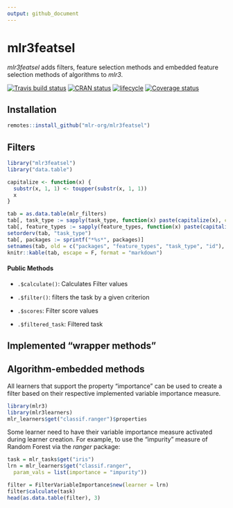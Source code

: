 ```yaml
---
output: github_document
---
```


# mlr3featsel

_mlr3featsel_ adds filters, feature selection methods and embedded feature selection methods of algorithms to _mlr3_.

[![Travis build status](https://travis-ci.org/mlr-org/mlr3featsel.svg?branch=master)](https://travis-ci.org/mlr-org/mlr3featsel)
[![CRAN status](https://www.r-pkg.org/badges/version/mlr3featsel)](https://cran.r-project.org/package=mlr3featsel)
[![lifecycle](https://img.shields.io/badge/lifecycle-experimental-orange.svg)](https://www.tidyverse.org/lifecycle/#experimental)
[![Coverage status](https://codecov.io/gh/mlr-org/mlr3featsel/branch/master/graph/badge.svg)](https://codecov.io/github/mlr-org/mlr3featsel?branch=master)

## Installation

```r
remotes::install_github("mlr-org/mlr3featsel")
```

## Filters

```r
library("mlr3featsel")
library("data.table")

capitalize <- function(x) {
  substr(x, 1, 1) <- toupper(substr(x, 1, 1))
  x
}

tab = as.data.table(mlr_filters)
tab[, task_type := sapply(task_type, function(x) paste(capitalize(x), collapse = " & "))]
tab[, feature_types := sapply(feature_types, function(x) paste(capitalize(x), collapse = ", "))]
setorderv(tab, "task_type")
tab[, packages := sprintf("*%s*", packages)]
setnames(tab, old = c("packages", "feature_types", "task_type", "id"), new = c("Package", "Features", "Task", "Name"))
knitr::kable(tab, escape = F, format = "markdown")
```


#### Public Methods

* `.$calculate()`: Calculates Filter values
* `.$filter()`: filters the task by a given criterion

* `.$scores`: Filter score values
* `.$filtered_task`: Filtered task

## Implemented "wrapper methods"

## Algorithm-embedded methods

All learners that support the property "importance" can be used to create a filter based on their respective implemented variable importance measure.

```r
library(mlr3)
library(mlr3learners)
mlr_learners$get("classif.ranger")$properties
```

Some learner need to have their variable importance measure activated during learner creation.
For example, to use the "impurity" measure of Random Forest via the _ranger_ package:

```r
task = mlr_tasks$get("iris")
lrn = mlr_learners$get("classif.ranger",
  param_vals = list(importance = "impurity"))

filter = FilterVariableImportance$new(learner = lrn)
filter$calculate(task)
head(as.data.table(filter), 3)
```
